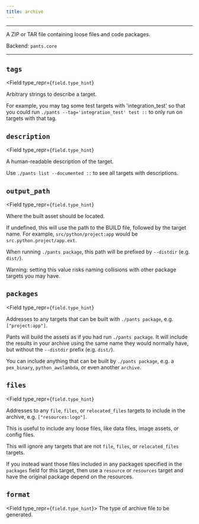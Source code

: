 ```yaml
---
title: archive
---
```



---

A ZIP or TAR file containing loose files and code packages.

Backend: <span className="color--primary">`pants.core`</span>

---

<span className={styles.options}>

## `tags`

<Field
    type_repr={`field.type_hint`}
>
Arbitrary strings to describe a target.

For example, you may tag some test targets with &#x27;integration_test&#x27; so that you could run `./pants --tag='integration_test' test ::` to only run on targets with that tag.

</Field>

## `description`

<Field
    type_repr={`field.type_hint`}
>
A human-readable description of the target.

Use `./pants list --documented ::` to see all targets with descriptions.

</Field>

## `output_path`

<Field
    type_repr={`field.type_hint`}
>
Where the built asset should be located.

If undefined, this will use the path to the BUILD file, followed by the target name. For example, `src/python/project:app` would be `src.python.project/app.ext`.

When running `./pants package`, this path will be prefixed by `--distdir` (e.g. `dist/`).

Warning: setting this value risks naming collisions with other package targets you may have.

</Field>

## `packages`

<Field
    type_repr={`field.type_hint`}
>
Addresses to any targets that can be built with `./pants package`, e.g. `["project:app"]`.

Pants will build the assets as if you had run `./pants package`. It will include the results in your archive using the same name they would normally have, but without the `--distdir` prefix (e.g. `dist/`).

You can include anything that can be built by `./pants package`, e.g. a `pex_binary`, `python_awslambda`, or even another `archive`.

</Field>

## `files`

<Field
    type_repr={`field.type_hint`}
>
Addresses to any `file`, `files`, or `relocated_files` targets to include in the archive, e.g. `["resources:logo"]`.

This is useful to include any loose files, like data files, image assets, or config files.

This will ignore any targets that are not `file`, `files`, or `relocated_files` targets.

If you instead want those files included in any packages specified in the `packages` field for this target, then use a `resource` or `resources` target and have the original package depend on the resources.

</Field>

## `format`

<Field type_repr={`field.type_hint`}>
  The type of archive file to be generated.
</Field>

</span>


